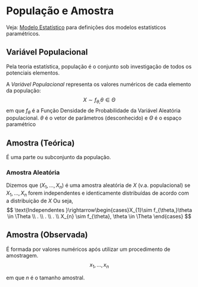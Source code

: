 # População e Amostra

Veja: [Modelo Estatístico](modelo-estatistico.qmd) para definições dos modelos estatísticos paramétricos.

## Variável Populacional {#sec-vp}

Pela teoria estatística, população é o conjunto sob investigação de todos os potenciais elementos.

A *Variável Populacional* representa os valores numéricos de cada elemento da população:
$$
X\sim f_{\theta,}\theta \in \Theta
$$
em que $f_\theta$ é a Função Densidade de Probabilidade da Variável Aleatória populacional. $\theta$ é o vetor de
parâmetros (desconhecido) e $\Theta$ é o espaço paramétrico

## Amostra (Teórica)

É uma parte ou subconjunto da população.

### Amostra Aleatória {#sec-aa}

Dizemos que $(X_{1},\dots,X_{n})$ é uma amostra aleatória de $X$ (v.a. populacional) se $X_{1},\dots,X_{n}$ forem 
independentes e identicamente distribuídas de acordo com a distribuição de $X$
Ou seja, 
$$
\text{Independentes }\rightarrow\begin{cases}X_{1}\sim f_{\theta,}\theta \in \Theta \\
. \\
. \\
. \\
X_{n} \sim f_{\theta}, \theta \in \Theta
\end{cases}
$$

## Amostra (Observada) {#sec-ao}

É formada por valores numéricos após utilizar um procedimento de amostragem.
$$
x_{1},\dots,x_{n}
$$

em que $n$ é o tamanho amostral.

